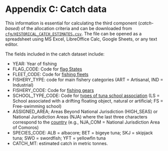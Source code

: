 # Appendix C: Catch data

This information is essential for calculating the third component (*catch-based*) of the allocation criteria and can be downloaded from [`cfg/HISTORICAL_CATCH_ESTIMATES.csv`](./HISTORICAL_CATCH_ESTIMATES.csv). The file can be opened as a spreadsheet using MS Excel, LibreOffice Calc, Google Sheets, or any text editor.

The fields included in the catch dataset include:  

-   YEAR: Year of fishing
-   FLAG_CODE: Code for [flag States](https://data.iotc.org/reference/latest/domain/admin/#countries)
-   FLEET_CODE: Code for [fishing fleets](https://data.iotc.org/reference/latest/domain/admin/#fleets)
-   FISHERY_TYPE: code for main fishery categories (ART = Artisanal, IND = Industrial)
-   FISHERY_CODE: Code for [fishing gears](https://data.iotc.org/reference/latest/domain/fisheries/#Gears) 
-   SCHOOL_TYPE_CODE: Code for [types of tuna school association](https://data.iotc.org/reference/latest/domain/legacy/#schoolTypes) (LS = School associated with a drifting floating object, natural or artificial; FS = Free-swimming school)
-   ASSIGNED_AREA; Areas Beyond National Jurisdiction (HIGH_SEAS) or National Jurisdiction Areas (NJA) where the last three characters correspond to the [country](https://data.iotc.org/reference/latest/domain/admin/#countries) (e.g., NJA_COM = National Jurisdiction Area of Comoros)
-   SPECIES_CODE: ALB = albacore; BET = bigeye tuna; SKJ = skipjack tuna; SWO = swordfish; YFT = yellowfin tuna
-   CATCH_MT: estimated catch in metric tonnes.   
